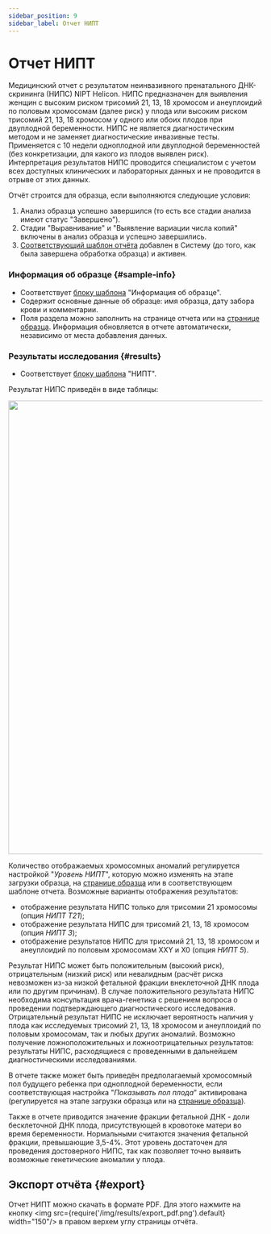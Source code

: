 ```yaml
---
sidebar_position: 9
sidebar_label: Отчет НИПТ
---
```


# Отчет НИПТ

Медицинский отчет с результатом неинвазивного пренатального ДНК-скрининга (НИПС) NIPT Helicon.
НИПС предназначен для выявления женщин с высоким риском трисомий 21, 13, 18 хромосом и анеуплоидий
по половым хромосомам (далее риск) у плода или высоким риском трисомий 21, 13, 18 хромосом у одного
или обоих плодов при двуплодной беременности. НИПС не является диагностическим методом и не заменяет
диагностические инвазивные тесты. Применяется с 10 недели одноплодной или двуплодной беременностей
(без конкретизации, для какого из плодов выявлен риск). Интерпретация результатов НИПС проводится
специалистом с учетом всех доступных клинических и лабораторных данных и не проводится в отрыве от этих данных.

Отчёт строится для образца, если выполняются следующие условия:
1. Анализ образца успешно завершился (то есть все стадии анализа имеют статус "Завершено").
2. Стадии "Выравнивание" и "Выявление вариации числа копий" включены в анализ образца и успешно завершились.
3. [Соответствующий шаблон отчёта](/settings/report-templates/main-templates#glioma-report) добавлен
в Систему (до того, как была завершена обработка образца) и активен.

### Информация об образце {#sample-info}

- Соответствует [блоку шаблона](/settings/report-templates/report-templates#block-types)
"Информация об образце".
- Содержит основные данные об образце: имя образца, дату забора крови и комментарии.
- Поля раздела можно заполнить на странице отчета или на [странице образца](/nipt/results#sample-info).
Информация обновляется в отчете автоматически, независимо от места добавления данных.

### Результаты исследования {#results}

- Соответствует [блоку шаблона](/settings/report-templates/report-templates#block-types) "НИПТ".

Результат НИПС приведён в виде таблицы:

<p align="center">
<img src={require('/img/results/nipt_result.png').default} width="900"/>
</p>

Количество отображаемых хромосомных аномалий регулируется настройкой "*Уровень НИПТ*", которую можно изменять
на этапе загрузки образца, на [странице образца](/nipt/results#sample-info) или в соответствующем шаблоне
отчета. Возможные варианты отображения результатов:
- отображение результата НИПС только для трисомии 21 хромосомы (опция *НИПТ T21*);
- отображение результата НИПС для трисомий 21, 13, 18 хромосом (опция *НИПТ 3*);
- отображение результатов НИПС для трисомий 21, 13, 18 хромосом и анеуплоидий по половым хромосомам XXY и X0
(опция *НИПТ 5*).

Результат НИПС может быть положительным (высокий риск), отрицательным (низкий риск) или невалидным (расчёт риска
невозможен из-за низкой фетальной фракции внеклеточной ДНК плода или по другим причинам).
В случае положительного результата НИПС необходима консультация врача-генетика с решением вопроса о
проведении подтверждающего диагностического исследования. Отрицательный результат НИПС не исключает
вероятность наличия у плода как исследуемых трисомий 21, 13, 18 хромосом и анеуплоидий по половым хромосомам,
так и любых других аномалий. Возможно получение ложноположительных и ложноотрицательных результатов:
результаты НИПС, расходящиеся с проведенными в дальнейшем диагностическими исследованиями.

В отчете также может быть приведён предполагаемый хромосомный пол будущего ребенка при одноплодной беременности,
если соответствующая настройка "*Показывать пол плода*" активирована (регулируется на этапе загрузки образца или
на [странице образца](/nipt/results#sample-info)).

Также в отчете приводится значение фракции фетальной ДНК - доли бесклеточной ДНК плода, присутствующей в
кровотоке матери во время беременности. Нормальными считаются значения фетальной фракции, превышающие 3,5-4%.
Этот уровень достаточен для проведения достоверного НИПС, так как позволяет точно выявить возможные
генетические аномалии у плода.

## Экспорт отчёта {#export}

Отчет НИПТ можно скачать в формате PDF.
Для этого нажмите на кнопку <img src={require('/img/results/export_pdf.png').default} width="150"/> в
правом верхем углу страницы отчёта.
